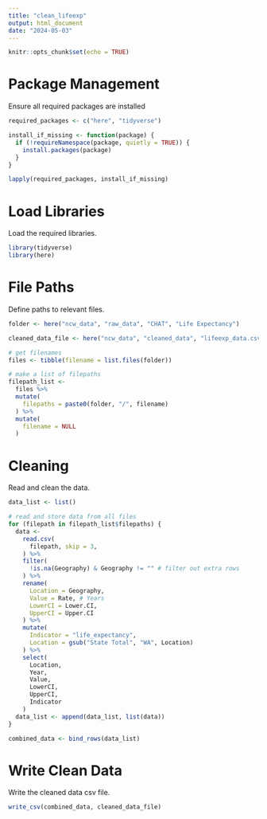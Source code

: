 ```yaml
---
title: "clean_lifeexp"
output: html_document
date: "2024-05-03"
---
```

```r
knitr::opts_chunk$set(echo = TRUE)
```
# Package Management
Ensure all required packages are installed 
```r
required_packages <- c("here", "tidyverse")

install_if_missing <- function(package) {
  if (!requireNamespace(package, quietly = TRUE)) {
    install.packages(package)
  }
}

lapply(required_packages, install_if_missing)
```
# Load Libraries
Load the required libraries. 
```r
library(tidyverse)
library(here)
```
# File Paths
Define paths to relevant files.
```r
folder <- here("ncw_data", "raw_data", "CHAT", "Life Expectancy")

cleaned_data_file <- here("ncw_data", "cleaned_data", "lifeexp_data.csv")

# get filenames
files <- tibble(filename = list.files(folder))

# make a list of filepaths
filepath_list <-
  files %>%
  mutate(
    filepaths = paste0(folder, "/", filename)
  ) %>%
  mutate(
    filename = NULL
  ) 

```
# Cleaning
Read and clean the data.
```r
data_list <- list()

# read and store data from all files 
for (filepath in filepath_list$filepaths) { 
  data <- 
    read.csv(
      filepath, skip = 3, 
    ) %>%
    filter(
      !is.na(Geography) & Geography != "" # filter out extra rows
    ) %>%
    rename(
      Location = Geography,
      Value = Rate, # Years
      LowerCI = Lower.CI,
      UpperCI = Upper.CI
    ) %>%
    mutate(
      Indicator = "life_expectancy",
      Location = gsub("State Total", "WA", Location)
    ) %>%
    select(
      Location,
      Year,
      Value,
      LowerCI,
      UpperCI,
      Indicator
    )
  data_list <- append(data_list, list(data))
}

combined_data <- bind_rows(data_list)
```
# Write Clean Data
Write the cleaned data csv file.
```r
write_csv(combined_data, cleaned_data_file)
```